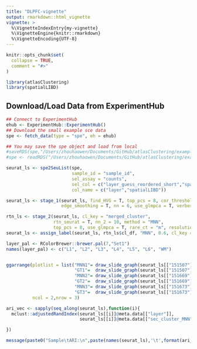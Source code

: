 ```yaml
---
title: "DLPFC-vignette"
output: rmarkdown::html_vignette
vignette: >
  %\VignetteIndexEntry{my-vignette}
  %\VignetteEngine{knitr::rmarkdown}
  %\VignetteEncoding{UTF-8}
---
```


```r
knitr::opts_chunk$set(
  collapse = TRUE,
  comment = "#>"
)
```

```r
library(atlasClustering)
library(spatialLIBD)
```


## Download/Load Data from ExperimentHub

```r
## Connect to ExperimentHub
ehub <- ExperimentHub::ExperimentHub()
## Download the small example sce data
spe <- fetch_data(type = "spe", eh = ehub)

## You may save the spe object and load from local
#saveRDS(spe,"/Users/zhouhaowen/Documents/GitHub/atlasClustering/example/DLPFC_spe.RDS")
#spe <- readRDS("/Users/zhouhaowen/Documents/GitHub/atlasClustering/example/DLPFC_spe.RDS")

```


```r
seurat_ls <- spe2SeuList(spe,
                         sample_id = "sample_id",
                         sel_assay = "counts",
                         sel_col = c("layer_guess_reordered_short","spatialLIBD"),
                         col_name = c("layer","spatialLIBD"))

seurat_ls <- stage_1(seurat_ls, find_HVG = T, top_pcs = 8, cor_threshold = 0.6, cor_met = "PC",
                     edge_smoothing = T, nn = 6, use_glmpca = T, verbose = T)

rtn_ls <- stage_2(seurat_ls, cl_key = "merged_cluster",
                  rtn_seurat = T, nn_2 = 10, method = "MNN",
                  top_pcs = 8, use_glmpca = T, rare_ct = "m", resolution = 1)
seurat_ls <- assign_label(seurat_ls, rtn_ls$cl_df, "MNN", 0.6, cl_key = "merged_cluster")
```


```r
layer_pal <- RColorBrewer::brewer.pal(7,"Set1")
names(layer_pal) <- c("L1", "L2", "L3", "L4", "L5", "L6", "WM")


ggarrange(plotlist = list("MNN1"= draw_slide_graph(seurat_ls[["151507"]]@meta.data,NULL,NULL,"sec_cluster_MNN"),
                          "GT1"=  draw_slide_graph(seurat_ls[["151507"]]@meta.data,NULL,NULL,"layer", layer_pal),
                          "MNN2"= draw_slide_graph(seurat_ls[["151669"]]@meta.data,NULL,NULL,"sec_cluster_MNN"),
                          "GT2"=  draw_slide_graph(seurat_ls[["151669"]]@meta.data,NULL,NULL,"layer", layer_pal),
                          "MNN3"= draw_slide_graph(seurat_ls[["151673"]]@meta.data,NULL,NULL,"sec_cluster_MNN"),
                          "GT3"=  draw_slide_graph(seurat_ls[["151673"]]@meta.data,NULL,NULL,"layer", layer_pal)),
          ncol = 2,nrow = 3)

ari_vec <- sapply(seq_along(seurat_ls),function(i){
  mclust::adjustedRandIndex(seurat_ls[[i]]@meta.data[["layer"]],
                            seurat_ls[[i]]@meta.data[["sec_cluster_MNN"]])

})

message(paste0("Sample\tARI:\n",paste(names(seurat_ls),'\t',format(ari_vec,digits = 3), collapse = "\n") ))
```
